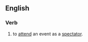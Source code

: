 ==English==

===Verb===
{{en-verb|spectat|ing}}

# {{intransitive}} to [[attend]] an event as a [[spectator]].